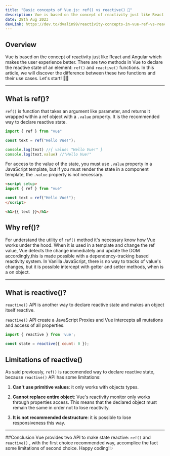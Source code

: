 ```yaml
---
title: "Basic concepts of Vue.js: ref() vs reactive() 👊"
description: Vue is based on the concept of reactivity just like React and Angular which makes the user experience better.
date: 28th Aug 2023
devLink: https://dev.to/dvalin99/reactivity-concepts-in-vue-ref-vs-reactive-31dd/
---
```


## Overview
Vue is based on the concept of reactivity just like React and Angular which makes the user experience better.
There are two methods in Vue to declare the reactive state of an element: `ref()` and `reactive()` functions.
In this article, we will discover the difference between these two functions and their use cases.
Let's start! 🤙🏼

---

## What is ref()?
`ref()` is function that takes an argument like parameter, and returns it wrapped within a ref object with a `.value` property.
It is the recommended way to declare reactive state.

```js
import { ref } from "vue"

const text = ref("Hello Vue!");

console.log(text) //{ value: "Hello Vue!" }
console.log(text.value) //"Hello Vue!"
```
For access to the value of the state, you must use `.value` property in a JavaScript template, but if you must render the state in a component template, the `.value` property is not necessary.

```html
<script setup>
import { ref } from "vue"

const text = ref("Hello Vue!");
</script>

<h1>{{ text }}</h1>
```

## Why ref()?
For understand the utility of `ref()` method it's necessary know how Vue works under the hood.
When it is used in a template and change the ref value, Vue detects the change immediately and update the DOM accordingly,this is made possible with a dependency-tracking based reactivity system.
In Vanilla JavaScript, there is no way to tracks of value's changes, but it is possible intercept with getter and setter methods, when is a on object.

---

## What is reactive()?
`reactive()` API is another way to declare reactive state and makes an object itself reactive.

`reactive()` API create a JavaScript Proxies and Vue intercepts all mutations and access of all properties.

```js
import { reactive } from 'vue';

const state = reactive({ count: 0 });
```
## Limitations of reactive()
As said previously, `ref()` is raccomended way to declare reactive state, because `reactive()` API has some limitations:

1. **Can't use primitive values**: it only works with objects types.

2. **Cannot replace entire object**: Vue's reactivity monitor only works through properties access.
This means that the declared object must remain the same in order not to lose reactivity.

3. **It is not recommended destructure**: it is possible to lose responsiveness this way.

---

##Conclusion
Vue provides two API to make state reactive: `ref()` and `reactive()` , with the first choice recommended way, accomplice the fact some limitations of second choice.
Happy coding!✨